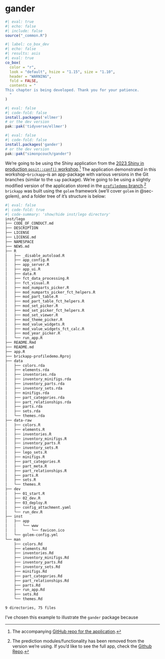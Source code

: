 # gander {#sec-shiny-gander}

```r
#| eval: true 
#| echo: false 
#| include: false
source("_common.R")
```

```r
#| label: co_box_dev
#| echo: false
#| results: asis
#| eval: true
co_box(
  color = "r", 
  look = "default", hsize = "1.15", size = "1.10",
  header = "WARNING",
  fold = FALSE,
  contents = "
This chapter is being developed. Thank you for your patience. 
  "
)
```


```r
#| eval: false 
#| code-fold: false
install.packages('ellmer')
# or the dev version
pak::pak('tidyverse/ellmer')
```

```r
#| eval: false 
#| code-fold: false
install.packages('gander')
# or the dev version
pak::pak("simonpcouch/gander")
```


We're going to be using the Shiny application from the [2023 Shiny in production `posit::conf()` workshop](https://posit-conf-2023.github.io/shiny-r-prod/).[^posit-conf-materials] The application demonstrated in this workshop--`brickapp`--is an app-package with various versions in the Git branches (similar to the `sap` package). We're going to be using a slightly modified version of the application stored in the [`profiledemo` branch](https://github.com/posit-conf-2023/shiny-r-prod-lego/tree/profiledemo).[^profiledemo] `brickapp` was built using the `golem` framework (we'll cover `golem` in @sec-golem), and a folder tree of it's structure is below:

[^posit-conf-materials]: The accompanying [GitHub repo for the application](https://github.com/posit-conf-2023/shiny-r-prod-lego). 

[^profiledemo]: The prediction modules/functionality has been removed from the version we're using. If you'd like to see the full app, check the [Github Repo](https://github.com/posit-conf-2023/shiny-r-prod-lego/). 

```bash
#| eval: false 
#| code-fold: true 
#| code-summary: 'show/hide inst/lego directory'
inst/lego
├── CODE_OF_CONDUCT.md
├── DESCRIPTION
├── LICENSE
├── LICENSE.md
├── NAMESPACE
├── NEWS.md
├── R
│   ├── _disable_autoload.R
│   ├── app_config.R
│   ├── app_server.R
│   ├── app_ui.R
│   ├── data.R
│   ├── fct_data_processing.R
│   ├── fct_visual.R
│   ├── mod_numparts_picker.R
│   ├── mod_numparts_picker_fct_helpers.R
│   ├── mod_part_table.R
│   ├── mod_part_table_fct_helpers.R
│   ├── mod_set_picker.R
│   ├── mod_set_picker_fct_helpers.R
│   ├── mod_set_viewer.R
│   ├── mod_theme_picker.R
│   ├── mod_value_widgets.R
│   ├── mod_value_widgets_fct_calc.R
│   ├── mod_year_picker.R
│   └── run_app.R
├── README.Rmd
├── README.md
├── app.R
├── brickapp-profiledemo.Rproj
├── data
│   ├── colors.rda
│   ├── elements.rda
│   ├── inventories.rda
│   ├── inventory_minifigs.rda
│   ├── inventory_parts.rda
│   ├── inventory_sets.rda
│   ├── minifigs.rda
│   ├── part_categories.rda
│   ├── part_relationships.rda
│   ├── parts.rda
│   ├── sets.rda
│   └── themes.rda
├── data-raw
│   ├── colors.R
│   ├── elements.R
│   ├── inventories.R
│   ├── inventory_minifigs.R
│   ├── inventory_parts.R
│   ├── inventory_sets.R
│   ├── lego_sets.R
│   ├── minifigs.R
│   ├── part_categories.R
│   ├── part_meta.R
│   ├── part_relationships.R
│   ├── parts.R
│   ├── sets.R
│   └── themes.R
├── dev
│   ├── 01_start.R
│   ├── 02_dev.R
│   ├── 03_deploy.R
│   ├── config_attachment.yaml
│   └── run_dev.R
├── inst
│   ├── app
│   │   └── www
│   │       └── favicon.ico
│   └── golem-config.yml
└── man
    ├── colors.Rd
    ├── elements.Rd
    ├── inventories.Rd
    ├── inventory_minifigs.Rd
    ├── inventory_parts.Rd
    ├── inventory_sets.Rd
    ├── minifigs.Rd
    ├── part_categories.Rd
    ├── part_relationships.Rd
    ├── parts.Rd
    ├── run_app.Rd
    ├── sets.Rd
    └── themes.Rd

9 directories, 75 files
```

I've chosen this example to illustrate the `gander` package because 

<!-- https://posit-dev.github.io/shinychat/ -->

<!-- https://simonpcouch.github.io/gander/ -->



